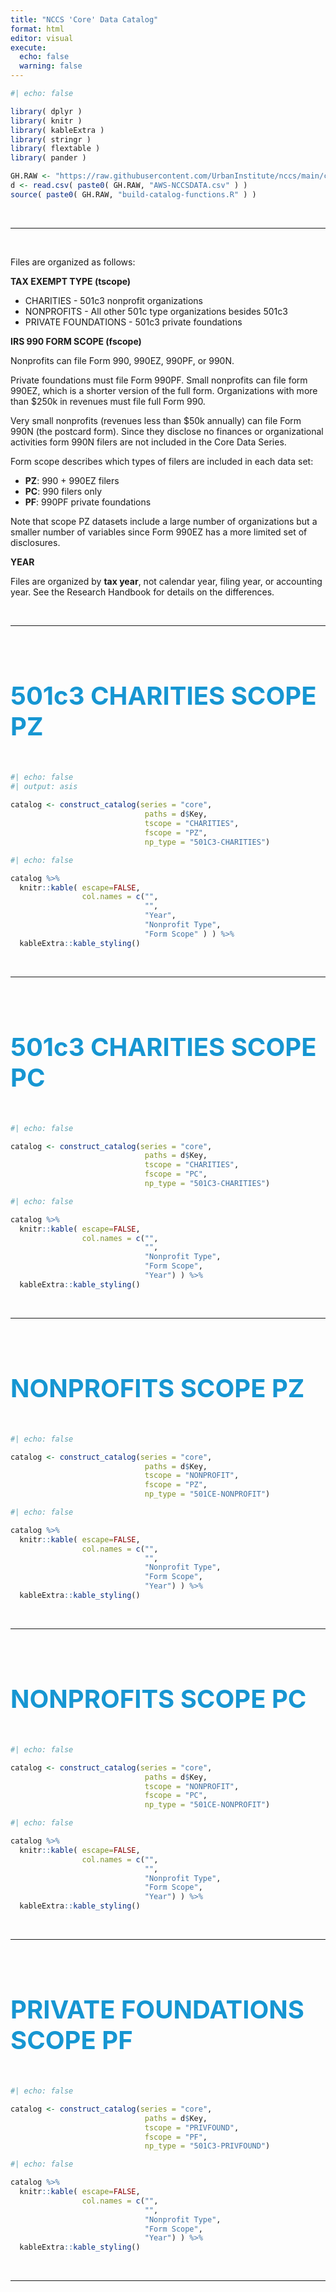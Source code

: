 ```yaml
---
title: "NCCS 'Core' Data Catalog"
format: html
editor: visual
execute: 
  echo: false
  warning: false
---
```


```r
#| echo: false

library( dplyr )
library( knitr )
library( kableExtra )
library( stringr )
library( flextable )
library( pander )

GH.RAW <- "https://raw.githubusercontent.com/UrbanInstitute/nccs/main/catalogs/"
d <- read.csv( paste0( GH.RAW, "AWS-NCCSDATA.csv" ) )
source( paste0( GH.RAW, "build-catalog-functions.R" ) )
```

<br>

<hr>

<br>

Files are organized as follows:

**TAX EXEMPT TYPE (tscope)**

-   CHARITIES - 501c3 nonprofit organizations
-   NONPROFITS - All other 501c type organizations besides 501c3
-   PRIVATE FOUNDATIONS - 501c3 private foundations

**IRS 990 FORM SCOPE (fscope)**

Nonprofits can file Form 990, 990EZ, 990PF, or 990N.

Private foundations must file Form 990PF. Small nonprofits can file form 990EZ, which is a shorter version of the full form. Organizations with more than \$250k in revenues must file full Form 990.

Very small nonprofits (revenues less than \$50k annually) can file Form 990N (the postcard form). Since they disclose no finances or organizational activities form 990N filers are not included in the Core Data Series.

Form scope describes which types of filers are included in each data set:

-   **PZ**: 990 + 990EZ filers
-   **PC**: 990 filers only
-   **PF**: 990PF private foundations

Note that scope PZ datasets include a large number of organizations but a smaller number of variables since Form 990EZ has a more limited set of disclosures.

**YEAR**

Files are organized by **tax year**, not calendar year, filing year, or accounting year. See the Research Handbook for details on the differences.

<br>

<hr>

<br>

#### 501c3 CHARITIES SCOPE PZ

```r
#| echo: false
#| output: asis
 
catalog <- construct_catalog(series = "core",
                              paths = d$Key,
                              tscope = "CHARITIES",
                              fscope = "PZ",
                              np_type = "501C3-CHARITIES")
```

```r
#| echo: false

catalog %>%
  knitr::kable( escape=FALSE,
                col.names = c("", 
                              "",
                              "Year",
                              "Nonprofit Type",
                              "Form Scope" ) ) %>%
  kableExtra::kable_styling()
```

<br>

<hr>

<br>

#### 501c3 CHARITIES SCOPE PC

```r
#| echo: false

catalog <- construct_catalog(series = "core",
                              paths = d$Key,
                              tscope = "CHARITIES",
                              fscope = "PC",
                              np_type = "501C3-CHARITIES")
```

```r
#| echo: false

catalog %>%
  knitr::kable( escape=FALSE,
                col.names = c("",
                              "",
                              "Nonprofit Type",
                              "Form Scope",
                              "Year") ) %>%
  kableExtra::kable_styling()
```

<br>

<hr>

<br>

#### NONPROFITS SCOPE PZ

```r
#| echo: false

catalog <- construct_catalog(series = "core",
                              paths = d$Key,
                              tscope = "NONPROFIT",
                              fscope = "PZ",
                              np_type = "501CE-NONPROFIT")
```

```r
#| echo: false

catalog %>%
  knitr::kable( escape=FALSE,
                col.names = c("",
                              "",
                              "Nonprofit Type",
                              "Form Scope",
                              "Year") ) %>%
  kableExtra::kable_styling()
```

<br>

<hr>

<br>

#### NONPROFITS SCOPE PC

```r
#| echo: false

catalog <- construct_catalog(series = "core",
                              paths = d$Key,
                              tscope = "NONPROFIT",
                              fscope = "PC",
                              np_type = "501CE-NONPROFIT")

```

```r
#| echo: false

catalog %>%
  knitr::kable( escape=FALSE,
                col.names = c("",
                              "",
                              "Nonprofit Type",
                              "Form Scope",
                              "Year") ) %>%
  kableExtra::kable_styling()
```

<br>

<hr>

<br>

#### PRIVATE FOUNDATIONS SCOPE PF

```r
#| echo: false

catalog <- construct_catalog(series = "core",
                              paths = d$Key,
                              tscope = "PRIVFOUND",
                              fscope = "PF",
                              np_type = "501C3-PRIVFOUND")

```

```r
#| echo: false

catalog %>%
  knitr::kable( escape=FALSE,
                col.names = c("",
                              "",
                              "Nonprofit Type",
                              "Form Scope",
                              "Year") ) %>%
  kableExtra::kable_styling()
```

<br>

<hr>

<br>

```{=html}
<style>


h1.title {
 font-size: 60px;
 color: #0a4c6a;
}


h4, .h4 {
    font-size: 40px;
    color: #1696d2;
    margin-bottom: 50px;
}



.button {
  background-color: white;
  color:  #12719e;
  border: 2px solid  #12719e;   /* #008CBA; */
  padding: 5px 10px;
  text-align: center;
  text-decoration: none;
  display: inline-block;
  font-size: 14px;
  border-radius: 12px;
  width: 150px;
}
 
.button {
  transition-duration: 0.4s;
}

.button:hover {
  background-color: #1696d2; 
  color: white;
  border: 2px solid #12719e;
}


.button2 {
  background-color: white;
  color: #12719e;
  border: 2px solid #9d9d9d;   /* #008CBA; */
  padding: 5px 10px;
  text-align: center;
  text-decoration: none;
  display: inline-block;
  font-size: 14px;
  border-radius: 12px;
  width: 150px;
}

.button2 {
  transition-duration: 0.4s;
}

.button2:hover {
  background-color: #fff2cf; 
  color: #1696d2;
  font-weight: bold;
  border: 2px solid #1696d2;
}


.center {text-align: center;}

table td {
  vertical-align: middle;
}

blockquote {
    border-left: 4px solid #1696d2;
    margin-left: 10px;
    margin-inline-start: 0px;
    margin-inline-end: 0px;
    padding: 15px;
}

.button3 {
  background-color: #0a4c6a;
  color: white;
  border: 2px solid #0a4c6a;   
  text-align: center;
  text-decoration: none;
  display: inline-block;
  font-size: 16px;
  border-radius: 4px;
  width: 100px;
}
</style>
```
